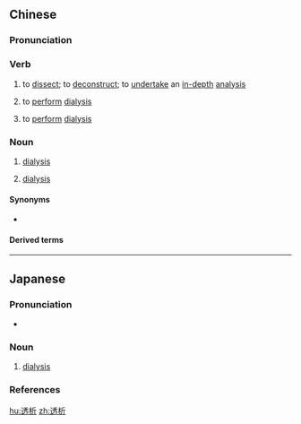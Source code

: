 ==Chinese==
{{zh-forms}}

===Pronunciation===
{{zh-pron
|m=tòuxī
|cat=v,n
}}

===Verb===
{{zh-verb}}

# to [[dissect]]; to [[deconstruct]]; to [[undertake]] an [[in-depth]] [[analysis]]
# {{lb|zh|chemistry}} to [[perform]] [[dialysis]] {{qualifier|separation of particles in a liquid}}
# {{lb|zh|medicine}} to [[perform]] [[dialysis]] {{qualifier|purification of blood}}

===Noun===
{{zh-noun}}

# {{lb|zh|chemistry}} [[dialysis]] {{qualifier|separation of particles in a liquid}}
# {{lb|zh|medicine}} [[dialysis]] {{qualifier|purification of blood}}

====Synonyms====
* {{sense|dialysis, in chemistry}} {{zh-l|滲析}}

====Derived terms====
{{zh-der|腹膜透析}}

----

==Japanese==
{{ja-kanjitab|とう|せき|yomi=o}}

===Pronunciation===
* {{ja-pron|とうせき|y=o|acc=0|acc_ref=NHK}}

===Noun===
{{ja-noun|とうせき}}

# {{lb|ja|medicine}} [[dialysis]]

===References===
<references/>

[[hu:透析]]
[[zh:透析]]